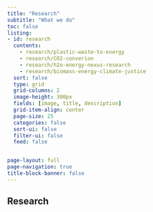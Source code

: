 ```yaml
---
title: "Research"
subtitle: "What we do"
toc: false
listing:
- id: research
  contents: 
    - research/plastic-waste-to-energy
    - research/CO2-converion
    - research/h2o-energy-nexus-research
    - research/biomass-energy-climate-justice
  sort: false
  type: grid
  grid-columns: 2
  image-height: 300px
  fields: [image, title, description]
  grid-item-align: center
  page-size: 25
  categories: false
  sort-ui: false
  filter-ui: false
  feed: false


page-layout: full
page-navigation: true
title-block-banner: false
---
```


## Research
:::{#research}
:::
